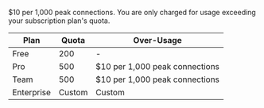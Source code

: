 $10 per 1,000 peak connections. You are only charged for usage exceeding your subscription plan's quota.

| Plan       | Quota  | Over-Usage                     |
| ---------- | ------ | ------------------------------ |
| Free       | 200    | -                              |
| Pro        | 500    | $10 per 1,000 peak connections |
| Team       | 500    | $10 per 1,000 peak connections |
| Enterprise | Custom | Custom                         |
